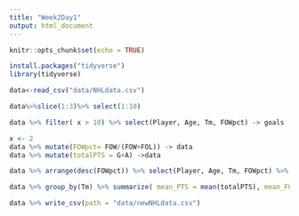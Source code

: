 ```yaml
---
title: "Week2Day1"
output: html_document
---
```


```r
knitr::opts_chunk$set(echo = TRUE)
```

```r
install.packages("tidyverse")
library(tidyverse)

data<-read_csv("data/NHLdata.csv")
```
```r
data%>%slice(1:3)%>% select(1:10)
```

```r
data %>% filter( x > 10) %>% select(Player, Age, Tm, FOWpct) -> goals
```

```r
x <- 2
data %>% mutate(FOWpct= FOW/(FOW+FOL)) -> data
data %>% mutate(totalPTS = G+A) ->data
```

```r
data %>% arrange(desc(FOWpct)) %>% select(Player, Age, Tm, FOWpct) %>% head(10)
```

```r
data %>% group_by(Tm) %>% summarize( mean_PTS = mean(totalPTS), mean_FOWpct = mean(FOWpct), mean_s = mean(S)) -> nhl_teams
```


```r
data %>% write_csv(path = "data/newNHLdata.csv")
```

